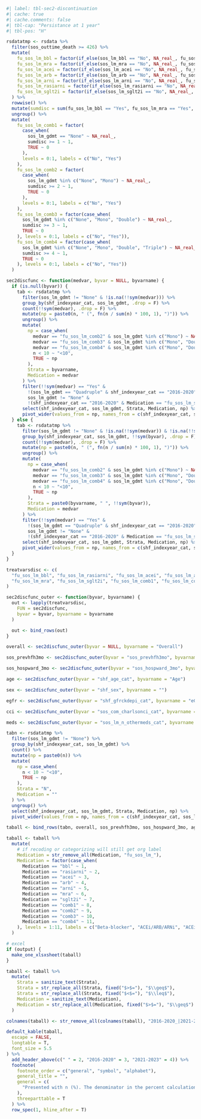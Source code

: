 ```r
#| label: tbl-sec2-discontinuation
#| cache: true
#| cache.comments: false
#| tbl-cap: "Persistance at 1 year"
#| tbl-pos: "H"

rsdatatmp <- rsdata %>%
  filter(sos_outtime_death >= 426) %>%
  mutate(
    fu_sos_lm_bbl = factor(if_else(sos_lm_bbl == "No", NA_real_, fu_sos_lm_bbl), levels = 0:1, labels = c("No", "Yes")),
    fu_sos_lm_mra = factor(if_else(sos_lm_mra == "No", NA_real_, fu_sos_lm_mra), levels = 0:1, labels = c("No", "Yes")),
    fu_sos_lm_acei = factor(if_else(sos_lm_acei == "No", NA_real_, fu_sos_lm_acei), levels = 0:1, labels = c("No", "Yes")),
    fu_sos_lm_arb = factor(if_else(sos_lm_arb == "No", NA_real_, fu_sos_lm_arb), levels = 0:1, labels = c("No", "Yes")),
    fu_sos_lm_arni = factor(if_else(sos_lm_arni == "No", NA_real_, fu_sos_lm_arni), levels = 0:1, labels = c("No", "Yes")),
    fu_sos_lm_rasiarni = factor(if_else(sos_lm_rasiarni == "No", NA_real_, fu_sos_lm_rasiarni), levels = 0:1, labels = c("No", "Yes")),
    fu_sos_lm_sglt2i = factor(if_else(sos_lm_sglt2i == "No", NA_real_, fu_sos_lm_sglt2i), levels = 0:1, labels = c("No", "Yes"))
  ) %>%
  rowwise() %>%
  mutate(sumdisc = sum(fu_sos_lm_bbl == "Yes", fu_sos_lm_mra == "Yes", fu_sos_lm_rasiarni == "Yes", fu_sos_lm_sglt2i == "Yes", na.rm = T)) %>%
  ungroup() %>%
  mutate(
    fu_sos_lm_comb1 = factor(
      case_when(
        sos_lm_gdmt == "None" ~ NA_real_,
        sumdisc >= 1 ~ 1,
        TRUE ~ 0
      ),
      levels = 0:1, labels = c("No", "Yes")
    ),
    fu_sos_lm_comb2 = factor(
      case_when(
        sos_lm_gdmt %in% c("None", "Mono") ~ NA_real_,
        sumdisc >= 2 ~ 1,
        TRUE ~ 0
      ),
      levels = 0:1, labels = c("No", "Yes")
    ),
    fu_sos_lm_comb3 = factor(case_when(
      sos_lm_gdmt %in% c("None", "Mono", "Double") ~ NA_real_,
      sumdisc >= 3 ~ 1,
      TRUE ~ 0
    ), levels = 0:1, labels = c("No", "Yes")),
    fu_sos_lm_comb4 = factor(case_when(
      sos_lm_gdmt %in% c("None", "Mono", "Double", "Triple") ~ NA_real_,
      sumdisc >= 4 ~ 1,
      TRUE ~ 0
    ), levels = 0:1, labels = c("No", "Yes"))
  )

sec2discfunc <- function(medvar, byvar = NULL, byvarname) {
  if (is.null(byvar)) {
    tab <- rsdatatmp %>%
      filter(sos_lm_gdmt != "None" & !is.na(!!sym(medvar))) %>%
      group_by(shf_indexyear_cat, sos_lm_gdmt, .drop = F) %>%
      count(!!sym(medvar), .drop = F) %>%
      mutate(np = paste0(n, " (", fn(n / sum(n) * 100, 1), ")")) %>%
      ungroup() %>%
      mutate(
        np = case_when(
          medvar == "fu_sos_lm_comb2" & sos_lm_gdmt %in% c("Mono") ~ NA_character_,
          medvar == "fu_sos_lm_comb3" & sos_lm_gdmt %in% c("Mono", "Double") ~ NA_character_,
          medvar == "fu_sos_lm_comb4" & sos_lm_gdmt %in% c("Mono", "Double", "Triple") ~ NA_character_,
          n < 10 ~ "<10",
          TRUE ~ np
        ),
        Strata = byvarname,
        Medication = medvar
      ) %>%
      filter(!!sym(medvar) == "Yes" &
        !(sos_lm_gdmt == "Quadruple" & shf_indexyear_cat == "2016-2020") &
        sos_lm_gdmt != "None" &
        !(shf_indexyear_cat == "2016-2020" & Medication == "fu_sos_lm_sglt2i")) %>%
      select(shf_indexyear_cat, sos_lm_gdmt, Strata, Medication, np) %>%
      pivot_wider(values_from = np, names_from = c(shf_indexyear_cat, sos_lm_gdmt))
  } else {
    tab <- rsdatatmp %>%
      filter(sos_lm_gdmt != "None" & !is.na(!!sym(medvar)) & !is.na(!!sym(byvar))) %>%
      group_by(shf_indexyear_cat, sos_lm_gdmt, !!sym(byvar), .drop = F) %>%
      count(!!sym(medvar), .drop = F) %>%
      mutate(np = paste0(n, " (", fn(n / sum(n) * 100, 1), ")")) %>%
      ungroup() %>%
      mutate(
        np = case_when(
          medvar == "fu_sos_lm_comb2" & sos_lm_gdmt %in% c("Mono") ~ NA_character_,
          medvar == "fu_sos_lm_comb3" & sos_lm_gdmt %in% c("Mono", "Double") ~ NA_character_,
          medvar == "fu_sos_lm_comb4" & sos_lm_gdmt %in% c("Mono", "Double", "Triple") ~ NA_character_,
          n < 10 ~ "<10",
          TRUE ~ np
        ),
        Strata = paste0(byvarname, " ", !!sym(byvar)),
        Medication = medvar
      ) %>%
      filter(!!sym(medvar) == "Yes" &
        !(sos_lm_gdmt == "Quadruple" & shf_indexyear_cat == "2016-2020") &
        sos_lm_gdmt != "None" &
        !(shf_indexyear_cat == "2016-2020" & Medication == "fu_sos_lm_sglt2i")) %>%
      select(shf_indexyear_cat, sos_lm_gdmt, Strata, Medication, np) %>%
      pivot_wider(values_from = np, names_from = c(shf_indexyear_cat, sos_lm_gdmt))
  }
}

treatvarsdisc <- c(
  "fu_sos_lm_bbl", "fu_sos_lm_rasiarni", "fu_sos_lm_acei", "fu_sos_lm_arb", "fu_sos_lm_arni",
  "fu_sos_lm_mra", "fu_sos_lm_sglt2i", "fu_sos_lm_comb1", "fu_sos_lm_comb2", "fu_sos_lm_comb3", "fu_sos_lm_comb4"
)

sec2discfunc_outer <- function(byvar, byvarname) {
  out <- lapply(treatvarsdisc,
    FUN = sec2discfunc,
    byvar = byvar, byvarname = byvarname
  )

  out <- bind_rows(out)
}

overall <- sec2discfunc_outer(byvar = NULL, byvarname = "Overall")

sos_prevhfh3mo <- sec2discfunc_outer(byvar = "sos_prevhfh3mo", byvarname = "HFH within 3 months")

sos_hospward_3mo <- sec2discfunc_outer(byvar = "sos_hospward_3mo", byvarname = "HFH")

age <- sec2discfunc_outer(byvar = "shf_age_cat", byvarname = "Age")

sex <- sec2discfunc_outer(byvar = "shf_sex", byvarname = "")

egfr <- sec2discfunc_outer(byvar = "shf_gfrckdepi_cat", byvarname = "eGFR")

cci <- sec2discfunc_outer(byvar = "sos_com_charlsonci_cat", byvarname = "Charlson Comorbidity Index")

meds <- sec2discfunc_outer(byvar = "sos_lm_n_othermeds_cat", byvarname = "Other medications")

tabn <- rsdatatmp %>%
  filter(sos_lm_gdmt != "None") %>%
  group_by(shf_indexyear_cat, sos_lm_gdmt) %>%
  count() %>%
  mutate(np = paste0(n)) %>%
  mutate(
    np = case_when(
      n < 10 ~ "<10",
      TRUE ~ np
    ),
    Strata = "N",
    Medication = ""
  ) %>%
  ungroup() %>%
  select(shf_indexyear_cat, sos_lm_gdmt, Strata, Medication, np) %>%
  pivot_wider(values_from = np, names_from = c(shf_indexyear_cat, sos_lm_gdmt))

taball <- bind_rows(tabn, overall, sos_prevhfh3mo, sos_hospward_3mo, age, sex, egfr, cci, meds)

taball <- taball %>%
  mutate(
    # if recoding or categorizing will still get org label
    Medication = str_remove_all(Medication, "fu_sos_lm_"),
    Medication = factor(case_when(
      Medication == "bbl" ~ 1,
      Medication == "rasiarni" ~ 2,
      Medication == "acei" ~ 3,
      Medication == "arb" ~ 4,
      Medication == "arni" ~ 5,
      Medication == "mra" ~ 6,
      Medication == "sglt2i" ~ 7,
      Medication == "comb1" ~ 8,
      Medication == "comb2" ~ 9,
      Medication == "comb3" ~ 10,
      Medication == "comb4" ~ 11,
    ), levels = 1:11, labels = c("Beta-blocker", "ACEi/ARB/ARNi", "ACEi", "ARB", "ARNi", "MRA", "SGLT2i", ">=1 medication", ">=2 medications", ">=3 medications", ">=4 medications"))
  )

# excel
if (output) {
  make_one_xlsxsheet(taball)
}

taball <- taball %>%
  mutate(
    Strata = sanitize_text(Strata),
    Strata = str_replace_all(Strata, fixed("$>$="), "$\\geq$"),
    Strata = str_replace_all(Strata, fixed("$<$="), "$\\leq$"),
    Medication = sanitize_text(Medication),
    Medication = str_replace_all(Medication, fixed("$>$="), "$\\geq$")
  )

colnames(taball) <- str_remove_all(colnames(taball), "2016-2020_|2021-2023_")

default_kable(taball,
  escape = FALSE,
  longtable = T,
  font_size = 5.5
) %>%
  add_header_above(c(" " = 2, "2016-2020" = 3, "2021-2023" = 4)) %>%
  footnote(
    footnote_order = c("general", "symbol", "alphabet"),
    general_title = "",
    general = c(
      "Presented with n (%). The denominator in the percent calculation is the number of patients taking the respective medication in each strata."
    ),
    threeparttable = T
  ) %>%
  row_spec(1, hline_after = T)
```
